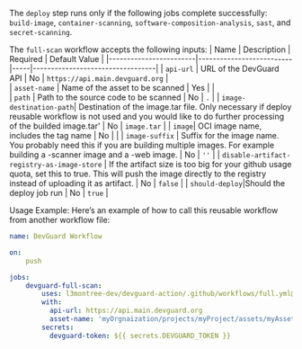 
<Full />


The `deploy` step runs only if the following jobs complete successfully:  
`build-image`, `container-scanning`, `software-composition-analysis`, `sast`, and `secret-scanning`.


The `full-scan` workflow accepts the following inputs:
| Name                   | Description                                                                   | Required    | Default Value                                    | 
|------------------------|--------------------------|-----|----------------------------------|
| `api-url`               | URL of the DevGuard API                                                       | No          | `https://api.main.devguard.org`                 |  
| `asset-name`            | Name of the asset to be scanned                                               | Yes         |                                                 |           
| `path`              | Path to the source code to be scanned                                         | No          | `.`                                              | 
| `image-destination-path`| Destination of the image.tar file. Only necessary if deploy reusable workflow is not used and you would like to do further processing of the builded image.tar' | No          | `image.tar`                                      | 
| `image`| OCI image name, includes the tag name | No          |                                     | 
| `image-suffix`                 |   Suffix for the image name. You probably need this if you are building multiple images. For example building a -scanner image and a -web image.                  | No          |                 `''`                                | 
| `disable-artifact-registry-as-image-store`               |    If the artifact size is too big for your github usage quota, set this to true. This will push the image directly to the registry instead of uploading it as artifact.   | No          | `false`                                              | 
| `should-deploy`|Should the deploy job run | No          | `true`                                      | 

Usage Example:
Here’s an example of how to call this reusable workflow from another workflow file:
```yaml copy
name: DevGuard Workflow

on:
    push

jobs:
    devguard-full-scan:
        uses: l3montree-dev/devguard-action/.github/workflows/full.yml@main
        with:
          api-url: https://api.main.devguard.org
          asset-name: 'myOrgnaization/projects/myProject/assets/myAsset'
        secrets:
          devguard-token: ${{ secrets.DEVGUARD_TOKEN }}
```
